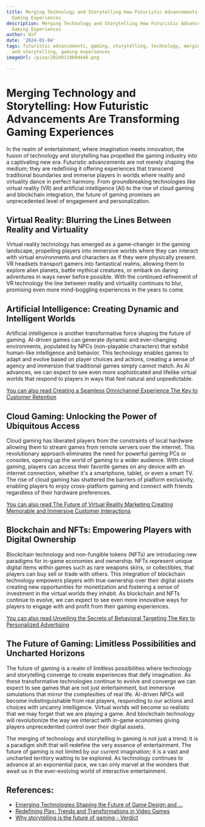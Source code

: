 ```yaml
---
title: Merging Technology and Storytelling How Futuristic Advancements are Transforming
  Gaming Experiences
description: Merging Technology and Storytelling How Futuristic Advancements are Transforming
  Gaming Experiences
author: Usf
date: '2024-01-04'
tags: futuristic advancements, gaming, storytelling, technology, merging technology
  and storytelling, gaming experiences
imageUrl: /pixa/20240118094446.png

---
```

# Merging  Technology and Storytelling: How Futuristic Advancements Are Transforming Gaming  Experiences

In the  realm of entertainment, where imagination meets innovation, the fusion of technology and  storytelling has propelled the gaming industry into a  captivating new era. Futuristic advancements are not merely shaping  the medium; they are redefining it offering experiences that transcend traditional boundaries and immerse players in worlds where reality and virtuality  dance in perfect harmony. From groundbreaking technologies  like virtual reality (VR) and artificial intelligence (AI) to the rise of cloud gaming  and blockchain integration, the future of gaming promises  an unprecedented level of engagement and  personalization.

## Virtual Reality: Blurring the Lines Between Reality and Virtuality

Virtual reality technology has emerged as a game-changer in the gaming landscape, propelling players into immersive worlds where they can interact with virtual environments and characters  as if they were physically present.  VR  headsets transport gamers into fantastical realms,  allowing them to explore alien planets, battle mythical creatures, or embark on daring adventures in ways never before possible. With the continued refinement of VR technology the line between reality and  virtuality continues to  blur,  promising even  more mind-boggling  experiences in  the years to come.

##  Artificial Intelligence: Creating Dynamic and Intelligent Worlds

Artificial intelligence is another transformative force shaping the future of gaming. AI-driven games can generate dynamic and ever-changing environments, populated by NPCs (non-playable characters) that exhibit  human-like intelligence and behavior. This technology  enables games to adapt and evolve  based on player choices and actions, creating a sense of agency  and immersion that traditional games simply cannot match. As AI advances, we  can expect to see even  more  sophisticated and lifelike virtual worlds that respond to players in ways that feel natural and unpredictable.

[You can also read Creating a Seamless Omnichannel Experience The Key to Customer  Retention](Creating%20a%20Seamless%20Omnichannel%20Experience%20The%20Key%20to%20Customer%20Retention)


## Cloud Gaming: Unlocking the Power of Ubiquitous Access

Cloud gaming has liberated players from the constraints of local hardware allowing them to stream games from remote servers over  the internet. This revolutionary approach  eliminates the need for powerful gaming PCs or consoles, opening up the world of gaming to  a wider audience. With cloud gaming, players can access their favorite games on any device with an internet connection, whether it's  a smartphone, tablet, or even  a smart TV. The rise of cloud gaming has shattered the barriers of platform exclusivity, enabling players to enjoy cross-platform gaming and  connect with  friends regardless of their  hardware preferences.

[You can also read The Future of Virtual Reality Marketing Creating Memorable and Immersive Customer Interactions](The%20Future%20of%20Virtual%20Reality%20Marketing%20Creating%20Memorable%20and%20Immersive%20Customer%20Interactions)


## Blockchain and NFTs: Empowering Players with Digital Ownership

Blockchain technology and non-fungible tokens (NFTs)  are introducing new paradigms for in-game economies and ownership. NFTs represent unique digital items within games such as  rare weapons skins,  or collectibles, that  players can buy sell or trade with others. This integration of blockchain  technology empowers players with  true ownership over  their digital assets creating new opportunities for monetization and fostering a sense of investment in the virtual worlds they inhabit. As blockchain and NFTs continue to evolve, we can expect to see even more innovative ways for players to engage  with and profit from their gaming experiences.

[You can also read Unveiling the Secrets of  Behavioral Targeting The Key to Personalized  Advertising](Unveiling%20the%20Secrets%20of%20Behavioral%20Targeting%20The%20Key%20to%20Personalized%20Advertising)


## The Future of Gaming: Limitless Possibilities  and Uncharted Horizons

The  future of gaming is  a realm of limitless possibilities where technology  and storytelling converge to create experiences that defy imagination.  As  these transformative technologies continue  to evolve and converge we can expect to see games that  are not just entertainment, but immersive simulations that mirror the  complexities of real life. AI-driven NPCs will  become indistinguishable  from real players, responding to our actions and choices with uncanny intelligence. Virtual worlds will become so  realistic that we may forget that  we are  playing a game. And blockchain technology will revolutionize the way we interact with in-game economies giving players unprecedented control over their digital assets.

The merging of technology and storytelling  in gaming is not just a trend; it  is  a paradigm shift that will redefine the very essence of entertainment. The future of gaming is not limited by our current imagination; it is a vast and uncharted territory waiting to be explored. As technology continues  to advance at an exponential pace, we  can only marvel at the wonders that  await  us in the  ever-evolving  world of interactive entertainment.

## References:
- [Emerging Technologies Shaping the Future of Game Design and ...](https://medium.com/@nareshjuego/emerging-technologies-shaping-the-future-of-game-design-and-development-c3085247dd76)
- [Redefining Play: Trends and Transformations in Video Games](https://www.linkedin.com/pulse/redefining-play-trends-transformations-video-games-sabrina-meditz-gciec)
- [Why storytelling is the future of gaming - Verdict](https://www.verdict.co.uk/analyst-comment/storytelling-gaming-trends/)
